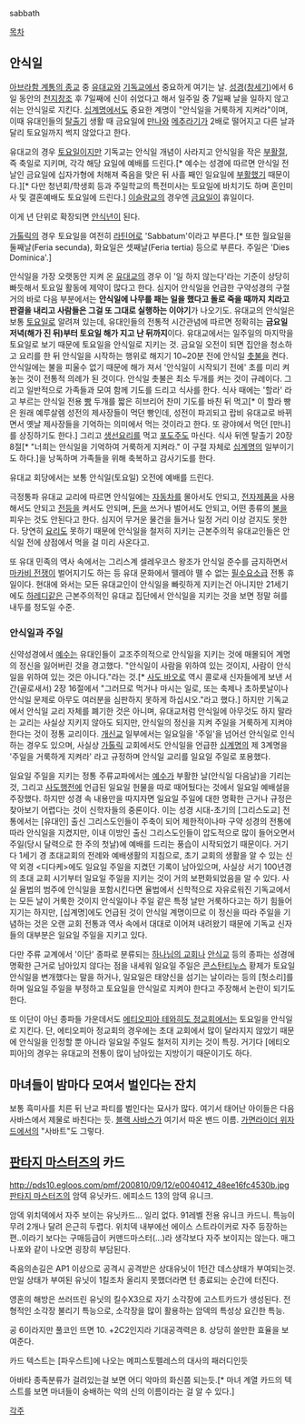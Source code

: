 sabbath

[[목차]]

== 안식일 ==
[[아브라함 계통의 종교]] 중 [[유대교]]와 [[기독교]]에서 중요하게 여기는 날. [[성경]]([[창세기]])에서 6일 동안의 [[천지창조]] 후 7일째에 신이 쉬었다고 해서 일주일 중 7일째 날을 일하지 않고 쉬는 안식일로 지킨다. [[십계명]]에서도 중요한 계명이 "안식일을 거룩하게 지켜라"이며, 이때 유대인들의 [[탈출기]] 생활 때 금요일에 [[만나]]와 [[메추라기]]가 2배로 떨어지고 다른 날과 달리 토요일까지 썩지 않았다고 한다.

유대교의 경우 [[토요일]]이지만 기독교는 안식일 개념이 사라지고 안식일을 작은 [[부활절]], 즉 축일로 지키며, 각각 해당 요일에 예배를 드린다.[* 예수는 성경에 따르면 안식일 전날인 금요일에 십자가형에 처해져 죽음을 맞은 뒤 사흘 째인 일요일에 [[부활]]했기 때문이다.][* 다만 청년회/학생회 등과 주일학교의 특전미사는 토요일에 바치기도 하며 혼인미사 및 결혼예배도 토요일에 드린다.] [[이슬람교]]의 경우엔 [[금요일]]이 휴일이다.

이게 년 단위로 확장되면 [[안식년]]이 된다.

[[가톨릭]]의 경우 토요일을 여전히 [[라틴어]]로 'Sabbatum'이라고 부른다.[* 또한 월요일을 둘째날(Feria secunda), 화요일은 셋째날(Feria tertia) 등으로 부른다. 주일은 'Dies Dominica'.]

안식일을 가장 오랫동안 지켜 온 [[유대교]]의 경우 이 '일 하지 않는다'라는 기준이 상당히 빠듯해서 토요일 활동에 제약이 많다고 한다. 심지어 안식일을 언급한 구약성경의 구절 거의 바로 다음 부분에서는 '''안식일에 나무를 패는 일을 했다고 돌로 죽을 때까지 치라고 판결을 내리고 사람들은 그걸 또 그대로 실행하는 이야기'''가 나오기도.  
유대교의 안식일은 보통 [[토요일]]로 알려져 있는데, 유대인들의 전통적 시간관념에 따르면 정확히는 '''금요일 저녁(해가 진 뒤)부터 토요일 해가 지고 난 뒤까지'''이다. 유대교에서는 일주일의 마지막을 토요일로 보기 때문에 토요일을 안식일로 지키는 것. 금요일 오전이 되면 집안을 청소하고 요리를 한 뒤 안식일을 시작하는 행위로 해지기 10~20분 전에 안식일 [[촛불]]을 켠다. 안식일에는 불을 피울수 없기 때문에 해가 져서 '안식일이 시작되기 전에' 초를 미리 켜놓는 것이 전통적 의례가 된 것이다. 안식일 촛불은 최소 두개를 켜는 것이 규례이다. 그리고 일반적으로 가족들과 모여 함께 기도를 드리고 식사를 한다. 식사 때에는 '할라' 라고 부르는 안식일 전용 [[빵]] 두개를 짧은 히브리어 찬미 기도를 바친 뒤 먹고[* 이 할라 빵은 원래 예루살렘 성전의 제사장들이 먹던 빵인데, 성전이 파괴되고 랍비 유대교로 바뀌면서 옛날 제사장들을 기억하는 의미에서 먹는 것이라고 한다. 또 광야에서 먹던 [만나]를 상징하기도 한다.] 그리고 [[생선]]요리를 먹고 [[포도주]]도 마신다. 식사 뒤엔 탈출기 20장 8절[* "너희는 안식일을 기억하여 거룩하게 지켜라." 이 구절 자체로 [[십계명]]의 일부이기도 하다.]을 낭독하며 가족들을 위해 축복하고 감사기도를 한다.

유대교 회당에서는 보통 안식일(토요일) 오전에 예배를 드린다.

극정통파 유대교 교리에 따르면 안식일에는 [[자동차]]를 몰아서도 안되고, [[전자제품]]을 사용해서도 안되고 [[전등]]을 켜서도 안되며, [[돈]]을 쓰거나 벌어서도 안되고, 어떤 종류의 [[불]]을 피우는 것도 안된다고 한다. 심지어 무거운 물건을 들거나 일정 거리 이상 걷지도 못한다. 당연히 [[요리]]도 못하기 때문에 안식일을 철저히 지키는 근본주의적 유대교인들은 안식일 전에 상점에서 먹을 걸 미리 사온다고.

또 유대 민족의 역사 속에서는 그리스계 셀레우코스 왕조가 안식일 준수를 금지하면서 [[마카비 전쟁]]이 벌어지기도 하는 등 유대 문화에서 뗄레야 뗄 수 없는 [[필수요소]]급 전통 휴일이다. 현대에 와서는 모든 유대교인이 안식일을 빠릿하게 지키는건 아니지만 21세기에도 [[하레디]]같은 근본주의적인 유대교 집단에서 안식일을 지키는 것을 보면 정말 혀를 내두를 정도일 수준. 

=== 안식일과 주일 ===
신약성경에서 [[예수]]는 유대인들이 교조주의적으로 안식일을 지키는 것에 매몰되어 계명의 정신을 잃어버린 것을 경고했다. "안식일이 사람을 위하여 있는 것이지, 사람이 안식일을 위하여 있는 것은 아니다."라는 것.[* [[사도 바오로]] 역시 콜로새 신자들에게 보낸 서간(골로새서) 2장 16절에서 "그러므로 먹거나 마시는 일로, 또는 축제나 초하룻날이나 안식일 문제로 아무도 여러분을 심판하지 못하게 하십시오."라고 했다.] 하지만 기독교에서 안식일 교리 자체를 폐기한 것은 아니며, 유대교처럼 안식일에 아무것도 하지 말라는 교리는 사실상 지키지 않아도 되지만, 안식일의 정신을 지켜 주일을 거룩하게 지켜야 한다는 것이 정통 교리이다. [[개신교]] 일부에서는 일요일을 '주일'을 넘어선 안식일로 인식하는 경우도 있으며, 사실상 [[가톨릭]] 교회에서도 안식일을 언급한 [[십계명]]의 제 3계명을 '주일을 거룩하게 지켜라' 라고 규정하며 안식일 교리를 일요일 주일로 포용했다. 

일요일 주일을 지키는 정통 주류교파에서는 [[예수]]가 부활한 날(안식일 다음날)을 기리는 것, 그리고 [[사도행전]]에 언급된 일요일 헌물을 따로 때어뒀다는 것에서 일요일 예배설을 주장했다. 하지만 성경 속 내용만을 따지자면 일요일 주일에 대한 명확한 근거나 규정은 찾아보기 어렵다는 것이 신학자들의 중론이다. 이는 성경 시대-초기의 [그리스도교] 전통에서는 [유대인] 출신 그리스도인들이 주축이 되어 제한적이나마 구약 성경의 전통에 따라 안식일을 지켰지만, 이내 이방인 출신 그리스도인들이 압도적으로 많이 들어오면서 주일(당시 달력으로 한 주의 첫날)에 예배를 드리는 풍습이 시작되었기 때문이다. 거기다 1세기 경 초대교회의 전례와 예배생활의 지침으로, 초기 교회의 생활을 알 수 있는 신약 외경 <디다케>에도 일요일 주일을 지켰던 기록이 남아있으며, 사실상 서기 100년경의 초대 교회 시기부터 일요일 주일을 지키는 것이 거의 보편화되었음을 알 수 있다. 사실 율법의 범주에 안식일을 포함시킨다면 율법에서 신학적으로 자유로워진 기독교에서는 모든 날이 거룩한 것이지 안식일이나 주일 같은 특정 날만 거룩하다고는 하기 힘들어지기는 하지만, [십계명]에도 언급된 것이 안식일 계명이므로 이 정신을 따라 주일을 기념하는 것은 오랜 교회 전통과 역사 속에서 대대로 이어져 내려왔기 때문에 기독교 신자들의 대부분은 일요일 주일을 지키고 있다.

다만 주류 교계에서 '이단' 종파로 분류되는 [[하나님의 교회]]나 [[안식교]] 등의 종파는 성경에 명확한 근거로 남아있지 않다는 점을 내세워 일요일 주일은 [[콘스탄티누스]] 황제가 토요일 안식일을 변개했다는 말을 하거나, 일요일은 태양신을 섬기는 날이라는 등의 [헛소리]를 하며 일요일 주일을 부정하고 토요일을 안식일로 지켜야 한다고 주장해서 논란이 되기도 한다.

또 이단이 아닌 종파들 가운데서도 [[에티오피아 테와히도 정교회]]에서는 토요일을 안식일로 지킨다. 단, 에티오피아 정교회의 경우에는 초대 교회에서 많이 달라지지 않았기 때문에 안식일을 인정할 뿐 아니라 일요일 주일도 철저히 지키는 것이 특징. 거기다 [에티오피아]의 경우는 유대교의 전통이 많이 남아있는 지방이기 때문이기도 하다.


== 마녀들이 밤마다 모여서 벌인다는 잔치 ==
보통 흑미사를 치른 뒤 난교 파티를 벌인다는 묘사가 많다. 여기서 태어난 아이들은 다음 사바스에서 제물로 바친다는 듯. [[블랙 사바스]]가 여기서 따온 밴드 이름. [[가면라이더 위자드]]에서의 "사바트"도 그렇다.  


== [[판타지 마스터즈]]의 카드 ==
http://pds10.egloos.com/pmf/200810/09/12/e0040412_48ee16fc4530b.jpg
[[판타지 마스터즈]]의 암덱 유닛카드. 에피소드 13의 암덱 유니크.

암덱 위치덱에서 자주 보이는 유닛카드... 일리 없다. 91레벨 전용 유니크 카드니. 특능이 무려 2개나 달려 은근히 두렵다.
위치덱 내부에선 에이스 스트라이커로 자주 등장하는편..이라기 보다는 구매등급이 커맨드마스터(...)라 생각보다 자주 보이지는 않는다. 매그나포와 같이 나오면 굉장히 부담된다.

죽음의손길은 AP1 이상으로 공격시 공격받은 상대유닛이 1턴간 데스상태가 부여되는것. 만일 상태가 부여된 유닛이 1킬조차 올리지 못했더라면 턴 종료되는 순간에 터진다.

영혼의 해방은 쓰러뜨린 유닛의 킬수X3으로 자기 소각장에 고스트카드가 생성된다. 전형적인 소각장 불리기 특능으로, 소각장을 많이 활용하는 암덱의 특성상 요긴한 특능.

공 6이라지만 풀코인 뜨면 10. +2C2인지라 기대공격력은 8. 상당히 쓸만한 효율을 보여준다.


카드 텍스트는 [파우스트]에 나오는 메피스토펠레스의 대사의 패러디인듯

아바타 종족분류가 걸려있는걸 보면 어디 악마의 화신쯤 되는듯.[* 마녀 계열 카드의 텍스트를 보면 마녀들이 숭배하는 악의 신의 이름이라는 걸 알 수 있다.]

[[각주]]
